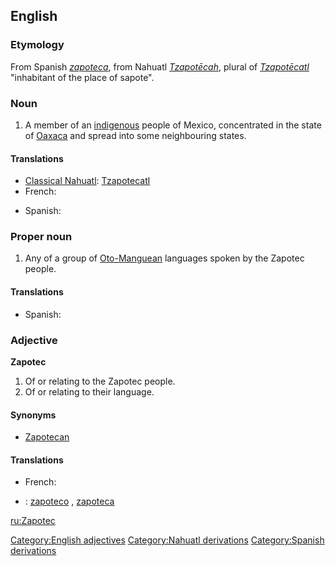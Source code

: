 ==English==
{{wikipedia}}

===Etymology===
From Spanish ''[[zapoteca]]'', from Nahuatl ''[[Tzapotecah|Tzapotēcah]]'', plural of ''[[Tzapotecatl|Tzapotēcatl]]'' "inhabitant of the place of sapote".

===Noun===
{{en-noun}}

# A member of an [[indigenous]] people of Mexico, concentrated in the state of [[Oaxaca]] and spread into some neighbouring states.

====Translations====
{{trans-top|member of indigenous people of Mexico}}
* [[Classical Nahuatl]]: [[Tzapotecatl]]
* French: {{t-|fr|Zapothèque}}
{{trans-mid}}
* Spanish: {{t+|es|zapoteca|m}}
{{trans-bottom}}

===Proper noun===
{{en-proper noun}}

# Any of a group of [[Oto-Manguean]] languages spoken by the Zapotec people.

====Translations====
{{trans-top|any of a group of Oto-Manguean languages spoken by the Zapotec people}}
* Spanish: {{t+|es|zapoteco|m}}
{{trans-mid}}
{{trans-bottom}}

===Adjective===
'''Zapotec'''

# Of or relating to the Zapotec people.
# Of or relating to their language.

====Synonyms====
* [[Zapotecan]]

====Translations====
{{trans-top|of or relating to the Zapotec people}}
* French: {{t|fr|zapothèque}}
{{trans-mid}}
{{trans-bottom}}

{{trans-top|of or relating to their language}}
{{trans-mid}}
{{trans-bottom}}

{{checktrans-top}}
* {{ttbc|Spanish}}: [[zapoteco]] {{m}}, [[zapoteca]] {{f}}
{{trans-bottom}}

[[Category:English adjectives]]
[[Category:Nahuatl derivations]]
[[Category:Spanish derivations]]

[[ru:Zapotec]]